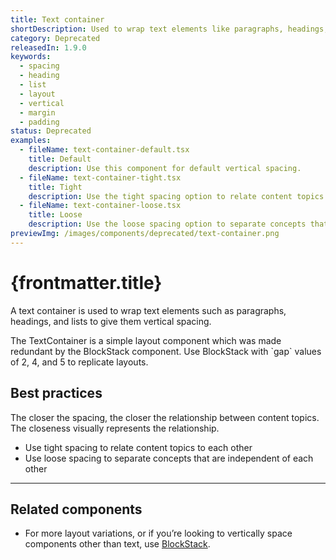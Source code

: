 ```yaml
---
title: Text container
shortDescription: Used to wrap text elements like paragraphs, headings, and lists for vertical spacing.
category: Deprecated
releasedIn: 1.9.0
keywords:
  - spacing
  - heading
  - list
  - layout
  - vertical
  - margin
  - padding
status: Deprecated
examples:
  - fileName: text-container-default.tsx
    title: Default
    description: Use this component for default vertical spacing.
  - fileName: text-container-tight.tsx
    title: Tight
    description: Use the tight spacing option to relate content topics to each other.
  - fileName: text-container-loose.tsx
    title: Loose
    description: Use the loose spacing option to separate concepts that are independent of each other.
previewImg: /images/components/deprecated/text-container.png
---
```


# {frontmatter.title}

<Lede>

A text container is used to wrap text elements such as paragraphs, headings, and lists to give them vertical spacing.

</Lede>

<StatusBanner status={frontmatter.status}>
  The TextContainer is a simple layout component which was made redundant by the
  BlockStack component. Use BlockStack with `gap` values of 2, 4, and 5 to
  replicate layouts.
</StatusBanner>

<Examples />

<Props componentName={frontmatter.title} />

## Best practices

The closer the spacing, the closer the relationship between content topics. The closeness visually represents the relationship.

- Use tight spacing to relate content topics to each other
- Use loose spacing to separate concepts that are independent of each other

---

## Related components

- For more layout variations, or if you’re looking to vertically space components other than text, use [BlockStack](https://polaris.shopify.com/components/layout-and-structure/block-stack).
